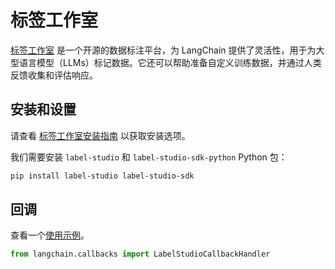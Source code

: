 # 标签工作室

[标签工作室](https://labelstud.io/guide/get_started) 是一个开源的数据标注平台，为 LangChain 提供了灵活性，用于为大型语言模型（LLMs）标记数据。它还可以帮助准备自定义训练数据，并通过人类反馈收集和评估响应。

## 安装和设置

请查看 [标签工作室安装指南](https://labelstud.io/guide/install) 以获取安装选项。

我们需要安装 `label-studio` 和 `label-studio-sdk-python` Python 包：

```bash
pip install label-studio label-studio-sdk
```

## 回调

查看一个[使用示例](/docs/integrations/callbacks/labelstudio)。

```python
from langchain.callbacks import LabelStudioCallbackHandler
```